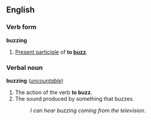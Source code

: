 ==English==
===Verb form===
'''buzzing'''
 
#[[Present participle]] of '''to [[buzz]]'''.
 
===Verbal noun===
'''buzzing''' (''[[uncountable]]'')
 
#The action of the verb '''to buzz'''.
#The sound produced by something that buzzes.
#:''I can hear buzzing coming from the television.''